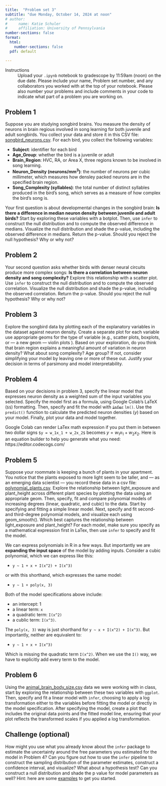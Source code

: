 ```yaml
---
title:  "Problem set 3"
subtitle: "due Monday, October 14, 2024 at noon"
# author: 
#     name: Katie Schuler
#     affiliation: University of Pennsylvania
number-sections: false
format: 
  html: 
    number-sections: false
  pdf: default

---
```


Instructions
: Upload your `.ipynb` notebook to gradescope by 11:59am (noon) on the due date. Please include your name, Problem set number, and any collaborators you worked with at the top of your notebook. Please also number your problems and include comments in your code to indicate what part of a problem you are working on.  


## Problem 1

Suppose you are studying songbird brains. You measure the density of neurons in brain regious involved in song learning for both juvenile and adult songbirds. You collect your data and store it in this CSV file: [songbird_neurons.csv](/assests/csv/songbird_neurons.csv). For each bird, you collect the following variables: 

- **Subject**: identifier for each bird
- **Age_Group**: whether the bird is a juvenile or adult 
- **Brain_Region**: HVC, RA, or Area X, three regions known to be involved in song learning. 
- **Neuron_Density (neurons/mm^3^)**: the number of neurons per cubic millimeter, which measures how densley packed neurons are in the specified brain region. 
- **Song_Complexity (syllables)**: the total number of distinct syllables produced in the bird's song, which serves as a measure of how complex the bird's song is.

Your first question is about developmental changes in the songbird brain: **Is there a difference in median neuron density between juvenile and adult birds?**  Start by exploring these variables with a botplot. Then, use `infer` to construct the null distribution and to compute the observed difference in medians. Visualize the null distribution and shade the p-value, including the observed difference in medians. Return the p-value.  Should you reject the null hypothesis? Why or why not?

## Problem 2

Your second question asks whether birds with denser neural circuits produce more complex songs: **Is there a correlation between neuron density and song complexity?** Explore this relationship with a scatter plot. Use `infer` to construct the null distribution and to compute the observed correlation. Visualize the null distribution and shade the p-value, including the observed correlation. Return the p-value. Should you reject the null hypothesis? Why or why not?

## Problem 3

Explore the songbird data by plotting each of the explanatory variables in the dataset against neuron density. Create a separate plot for each variable use appropriate geoms for the type of variable (e.g., scatter plots, boxplots, or — a new geom — violin plots ). Based on your exploration, do you think that brain region explains a meaningful amount of variation in neuron density? What about song complexity?  Age group? If not, consider simplifying your model by leaving one or more of these out. Justify your decision in terms of parsimony and model interpretability. 

## Problem 4

Based on your decisions in problem 3, specify the linear model that expresses neuron density as a weighted sum of the input variables you selected. Specify the model first as a formula, using Google Colab's LaTeX (`$$`) formatting. Then, specify and fit the model with ~~`infer`~~  `lm()`. Use the `predict()` function to calculate the predicted neuron densities ($y$) based on your model. Finally, plot your data and model together. 

::: {.callout-tip title="Hint"}
Google Colab can render LaTex math expression if you put them in between two dollar signs `$y = w_1x_1 + w_2x_2$` becomes $y = w_1x_1 + w_2x_2$. Here is an equation builder to help you generate what you need: https://editor.codecogs.com/
:::


## Problem 5

Suppose your roommate is keeping a bunch of plants in your apartment. You notice that the plants exposed to more light seem to be taller, and — as an emerging data scientist — you record these data in a csv file: [polynomial_plants.csv](/assests/csv/polynomial_plants.csv). Explore the relationship between light_exposure and plant_height across different plant species by plotting the data using an appropriate geom. Then, specify, fit and compare polynomial models of increasing degrees (linear, quadratic, and cubic) to the data. Start by specifying and fitting a simple linear model. Next, specify and fit second- and third-degree polynomial models, and visualize each using geom_smooth(). Which best captures the relationship between light_exposure and plant_height? For each model, make sure you specify as a mathematical expression first in LaTex, then use `infer` to specify and fit the model.  

::: {.callout-tip title="Hint"}

We can express polynomials in R in a few ways. But importantly we are **expanding the input space** of the model by adding inputs. Consider a cubic polynomial, which we can express like this:

- `y ~ 1 + x + I(x^2) + I(x^3)`

or with this shorthand, which expresses the same model: 

- `y ~ 1 + poly(x, 3)`

Both of the model specifications above include: 

- an intercept: 1
- a linear term: `x`
- a quadratic term: `I(x^2)`
- a cublic term: `I(x^3)`. 

The `poly(x, 3)` way is just shorthand for `y ~ x + I(x^2) + I(x^3)`. But importantly, neither are equivalent to: 

- `y ~ 1 + x + I(x^3)`

Which is missing the quadratic term `I(x^2)`. When we use the `I()` way, we have to explicitly add every term to the model. 


:::

## Problem 6

Using the [animal_brain_body_size.csv](/assests/csv/animal_brain_body_size.csv) data we were working with in class, start by exploring the relationship between these two variables with `ggplot`. Then, specify and fit a linear model with `infer`, choosing to apply a log transformation either to the variables before fitting the model or directly in the model specification. After specifying the model, create a plot that includes the original data points and the fitted model line, ensuring that your plot reflects the transformed scales if you applied a log transformation. 


## Challenge (optional)

How might you use what you already know about the `infer` package to estimate the uncertainty around the free parameters you estimated for the model in Problem 4? Can you figure out how to use the `infer` pipeline to construct the sampling distribution of the parameter estimates, construct a confidence interval, and visualize? What about a hypothesis test? Can you construct a null distribution and shade the p value for model parameters as well?  Hint: here are some [examples](https://cran.r-project.org/web/packages/infer/vignettes/observed_stat_examples.html) to get you started. 



